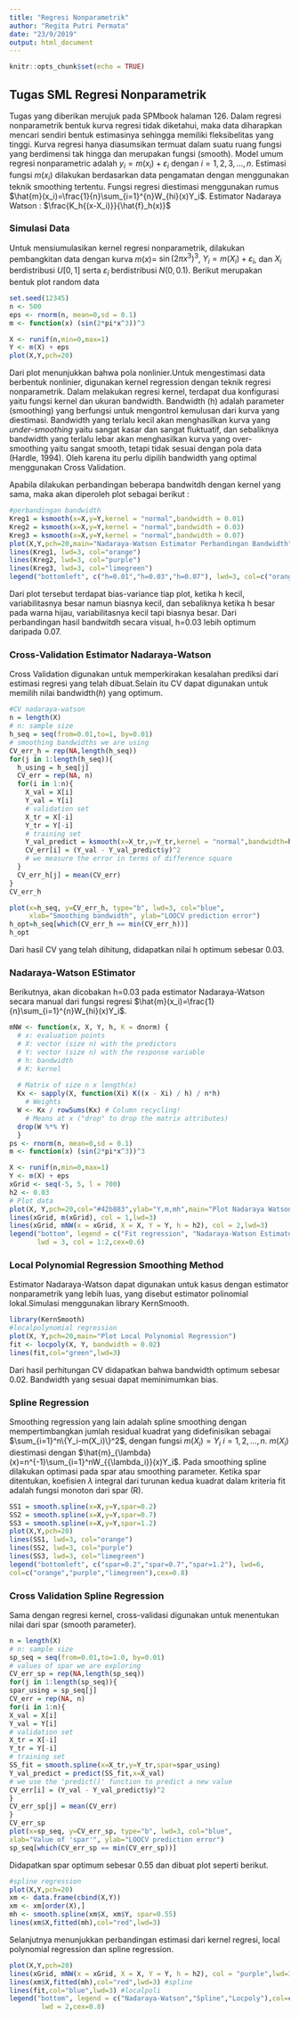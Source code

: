 ---
title: "Regresi Nonparametrik"
author: "Regita Putri Permata"
date: "23/9/2019"
output: html_document
---

```{r setup, include=FALSE}
knitr::opts_chunk$set(echo = TRUE)
```

## Tugas SML Regresi Nonparametrik
Tugas yang diberikan merujuk pada SPMbook halaman 126. Dalam regresi nonparametrik bentuk kurva regresi tidak diketahui, maka data diharapkan mencari sendiri bentuk estimasinya sehingga memiliki fleksibelitas yang tinggi. Kurva regresi hanya diasumsikan termuat dalam suatu ruang fungsi yang berdimensi tak hingga dan merupakan fungsi (smooth). Model umum regresi nonparametric adalah  $y_i=m(x_i)+ \varepsilon_i$ dengan $i=1,2,3,\dotsc,n$. Estimasi fungsi $m(x_i)$ dilakukan berdasarkan data pengamatan dengan menggunakan teknik smoothing tertentu. 
Fungsi regresi diestimasi menggunakan rumus $\hat{m}(x_i)=\frac{1}{n}\sum_{i=1}^{n}W_{hi}(x)Y_i$.
Estimator Nadaraya Watson : $\frac{K_h{(x-X_i)}}{\hat{f}_h(x)}$

### Simulasi Data
Untuk mensiumulasikan kernel regresi nonparametrik, dilakukan pembangkitan data dengan kurva $m(x)$= $\sin(2\pi x^3 )^3$, $Y_i=m(X_i)+\varepsilon_i$, dan $X_i$ berdistribusi $U[0,1]$ serta $\varepsilon_i$ berdistribusi $N(0,0.1)$.
Berikut merupakan bentuk plot random data


```{r plot}
set.seed(12345)
n <- 500
eps <- rnorm(n, mean=0,sd = 0.1)
m <- function(x) (sin(2*pi*x^3))^3

X <- runif(n,min=0,max=1)
Y <- m(X) + eps
plot(X,Y,pch=20)
```

Dari plot menunjukkan bahwa pola nonlinier.Untuk mengestimasi data berbentuk nonlinier, digunakan kernel regression dengan teknik regresi nonparametrik. Dalam melakukan regresi kernel, terdapat dua konfigurasi yaitu fungsi kernel dan ukuran bandwidth. Bandwidth (h) adalah parameter (smoothing) yang berfungsi untuk mengontrol kemulusan dari kurva yang diestimasi. Bandwidth yang terlalu kecil akan menghasilkan kurva yang *under-smoothing* yaitu sangat kasar dan sangat fluktuatif, dan sebaliknya bandwidth yang terlalu lebar akan menghasilkan kurva yang over-smoothing yaitu sangat smooth, tetapi tidak sesuai dengan pola data (Hardle, 1994). Oleh karena itu perlu dipilih bandwidth yang optimal menggunakan Cross Validation.

Apabila dilakukan perbandingan beberapa bandwitdh dengan kernel yang sama, maka akan diperoleh plot sebagai berikut :

```{r bandwidth}
#perbandingan bandwidth
Kreg1 = ksmooth(x=X,y=Y,kernel = "normal",bandwidth = 0.01)
Kreg2 = ksmooth(x=X,y=Y,kernel = "normal",bandwidth = 0.03)
Kreg3 = ksmooth(x=X,y=Y,kernel = "normal",bandwidth = 0.07)
plot(X,Y,pch=20,main="Nadaraya-Watson Estimator Perbandingan Bandwidth")
lines(Kreg1, lwd=3, col="orange")
lines(Kreg2, lwd=3, col="purple")
lines(Kreg3, lwd=3, col="limegreen")
legend("bottomleft", c("h=0.01","h=0.03","h=0.07"), lwd=3, col=c("orange","purple","limegreen"),cex=0.8)
```

Dari plot tersebut terdapat bias-variance tiap plot, ketika h kecil, variabilitasnya besar namun biasnya kecil, dan sebaliknya ketika h besar pada warna hijau, variabilitasnya kecil tapi biasnya besar. Dari perbandingan hasil bandwitdh secara visual, h=0.03 lebih optimum daripada 0.07.

### Cross-Validation Estimator Nadaraya-Watson
Cross Validation digunakan untuk memperkirakan kesalahan prediksi dari estimasi regresi yang telah dibuat.Selain itu CV dapat digunakan untuk memilih nilai bandwidth($h$) yang optimum. 

```{r cross validation}
#CV nadaraya-watson
n = length(X)
# n: sample size
h_seq = seq(from=0.01,to=1, by=0.01)
# smoothing bandwidths we are using
CV_err_h = rep(NA,length(h_seq))
for(j in 1:length(h_seq)){
  h_using = h_seq[j]
  CV_err = rep(NA, n)
  for(i in 1:n){
    X_val = X[i]
    Y_val = Y[i]
    # validation set
    X_tr = X[-i]
    Y_tr = Y[-i]
    # training set
    Y_val_predict = ksmooth(x=X_tr,y=Y_tr,kernel = "normal",bandwidth=h_using, x.points = X_val)
    CV_err[i] = (Y_val - Y_val_predict$y)^2
    # we measure the error in terms of difference square
  }
  CV_err_h[j] = mean(CV_err)
}
CV_err_h

plot(x=h_seq, y=CV_err_h, type="b", lwd=3, col="blue",
     xlab="Smoothing bandwidth", ylab="LOOCV prediction error")
h_opt=h_seq[which(CV_err_h == min(CV_err_h))]
h_opt

```

Dari hasil CV yang telah dihitung, didapatkan nilai h optimum sebesar 0.03.

### Nadaraya-Watson EStimator

Berikutnya, akan dicobakan h=0.03 pada estimator Nadaraya-Watson secara manual dari fungsi regresi $\hat{m}(x_i)=\frac{1}{n}\sum_{i=1}^{n}W_{hi}(x)Y_i$.

```{r regression kernel}
mNW <- function(x, X, Y, h, K = dnorm) {
  # x: evaluation points
  # X: vector (size n) with the predictors
  # Y: vector (size n) with the response variable
  # h: bandwidth
  # K: kernel
  
  # Matrix of size n x length(x)
  Kx <- sapply(X, function(Xi) K((x - Xi) / h) / n*h)
    # Weights
  W <- Kx / rowSums(Kx) # Column recycling!
    # Means at x ("drop" to drop the matrix attributes)
  drop(W %*% Y)
  }
ps <- rnorm(n, mean=0,sd = 0.1)
m <- function(x) (sin(2*pi*x^3))^3

X <- runif(n,min=0,max=1)
Y <- m(X) + eps
xGrid <- seq(-5, 5, l = 700)
h2 <- 0.03
# Plot data
plot(X, Y,pch=20,col="#42b883",ylab="Y,m,mh",main="Plot Nadaraya Watson dan Fit Regression")
lines(xGrid, m(xGrid), col = 1,lwd=3)
lines(xGrid, mNW(x = xGrid, X = X, Y = Y, h = h2), col = 2,lwd=3)
legend("bottom", legend = c("Fit regression", "Nadaraya-Watson Estimator regression h=0.03"),
       lwd = 3, col = 1:2,cex=0.6)

```

### Local Polynomial Regression Smoothing Method

Estimator Nadaraya-Watson dapat digunakan untuk kasus dengan estimator nonparametrik yang lebih luas, yang disebut estimator polinomial lokal.Simulasi menggunakan library KernSmooth.

```{r Local polynomial regression}
library(KernSmooth)
#localpolynomial regression
plot(X, Y,pch=20,main="Plot Local Polynomial Regression")
fit <- locpoly(X, Y, bandwidth = 0.02)
lines(fit,col="green",lwd=3)

```
Dari hasil perhitungan CV didapatkan bahwa bandwidth optimum sebesar 0.02. Bandwidth yang sesuai dapat meminimumkan bias.

### Spline Regression

Smoothing regression yang lain adalah spline smoothing dengan mempertimbangkan jumlah residual kuadrat yang didefinisikan sebagai $\sum_{i=1}^n\{Y_i-m(X_i)\}^2$, dengan fungsi $m(X_i)=Y_i$ $i=1,2,\dots,n$. $m(X_i)$ diestimasi dengan $\hat{m}_{\lambda}(x)=n^{-1}\sum_{i=1}^nW_{{\lambda_i}}(x)Y_i$. Pada smoothing spline dilakukan optimasi pada spar atau smoothing parameter. Ketika spar ditentukan, koefisien $\lambda$ integral dari turunan kedua kuadrat dalam kriteria fit adalah fungsi monoton dari spar (R).

```{r spline}
SS1 = smooth.spline(x=X,y=Y,spar=0.2)
SS2 = smooth.spline(x=X,y=Y,spar=0.7)
SS3 = smooth.spline(x=X,y=Y,spar=1.2)
plot(X,Y,pch=20)
lines(SS1, lwd=3, col="orange")
lines(SS2, lwd=3, col="purple")
lines(SS3, lwd=3, col="limegreen")
legend("bottomleft", c("spar=0.2","spar=0.7","spar=1.2"), lwd=6,
col=c("orange","purple","limegreen"),cex=0.8)

```

### Cross Validation Spline Regression
Sama dengan regresi kernel, cross-validasi digunakan untuk menentukan nilai dari spar (smooth parameter).

```{r spline cv}
n = length(X)
# n: sample size
sp_seq = seq(from=0.01,to=1.0, by=0.01)
# values of spar we are exploring
CV_err_sp = rep(NA,length(sp_seq))
for(j in 1:length(sp_seq)){
spar_using = sp_seq[j]
CV_err = rep(NA, n)
for(i in 1:n){
X_val = X[i]
Y_val = Y[i]
# validation set
X_tr = X[-i]
Y_tr = Y[-i]
# training set
SS_fit = smooth.spline(x=X_tr,y=Y_tr,spar=spar_using)
Y_val_predict = predict(SS_fit,x=X_val)
# we use the 'predict()' function to predict a new value
CV_err[i] = (Y_val - Y_val_predict$y)^2
}
CV_err_sp[j] = mean(CV_err)
}
CV_err_sp
plot(x=sp_seq, y=CV_err_sp, type="b", lwd=3, col="blue",
xlab="Value of 'spar'", ylab="LOOCV prediction error")
sp_seq[which(CV_err_sp == min(CV_err_sp))]

```


Didapatkan spar optimum sebesar 0.55 dan dibuat plot seperti berikut.

```{r spline plot}
#spline regression
plot(X,Y,pch=20)
xm <- data.frame(cbind(X,Y))
xm <- xm[order(X),]
mh <- smooth.spline(xm$X, xm$Y, spar=0.55)
lines(xm$X,fitted(mh),col="red",lwd=3)
```



Selanjutnya menunjukkan perbandingan estimasi dari kernel regresi, local polynomial regression dan spline regression.

```{r plot semua}
plot(X,Y,pch=20)
lines(xGrid, mNW(x = xGrid, X = X, Y = Y, h = h2), col = "purple",lwd=3) #nadaraya
lines(xm$X,fitted(mh),col="red",lwd=3) #spline
lines(fit,col="blue",lwd=3) #localpoli
legend("bottom", legend = c("Nadaraya-Watson","Spline","Locpoly"),col=c("purple","red","blue"),
        lwd = 2,cex=0.8)

```







